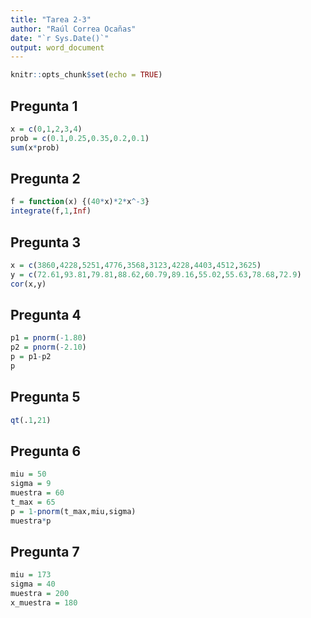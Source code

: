 ---
title: "Tarea 2-3"
author: "Raúl Correa Ocañas"
date: "`r Sys.Date()`"
output: word_document
---

```{r setup, include=FALSE}
knitr::opts_chunk$set(echo = TRUE)
```

## Pregunta 1

```{r}
x = c(0,1,2,3,4)
prob = c(0.1,0.25,0.35,0.2,0.1)
sum(x*prob)
```

## Pregunta 2
```{r}
f = function(x) {(40*x)*2*x^-3} 
integrate(f,1,Inf)
```

## Pregunta 3
```{r}
x = c(3860,4228,5251,4776,3568,3123,4228,4403,4512,3625)
y = c(72.61,93.81,79.81,88.62,60.79,89.16,55.02,55.63,78.68,72.9)
cor(x,y)
```
## Pregunta 4
```{r}
p1 = pnorm(-1.80)
p2 = pnorm(-2.10)
p = p1-p2
p
```
## Pregunta 5
```{r}
qt(.1,21)
```
## Pregunta 6
```{r}
miu = 50
sigma = 9
muestra = 60
t_max = 65
p = 1-pnorm(t_max,miu,sigma)
muestra*p
```

## Pregunta 7
```{r}
miu = 173
sigma = 40
muestra = 200
x_muestra = 180
```

